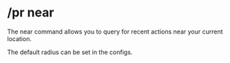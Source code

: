 
# /pr near

<Command command="near" />

The near command allows you to query for recent actions near your current location.

The default radius can be set in the configs.
